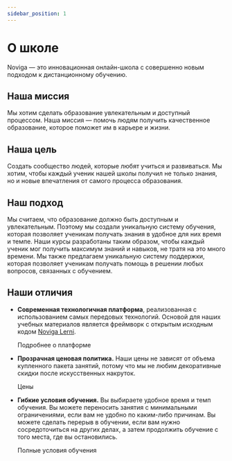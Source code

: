 ```yaml
---
sidebar_position: 1
---
```



# О школе

Noviga &mdash; это инновационная онлайн-школа с совершенно новым подходом к дистанционному обучению.

## Наша миссия

Мы хотим сделать образование увлекательным и доступный процессом. Наша миссия &mdash; помочь людям получить качественное образование, которое поможет им в карьере и жизни.

## Наша цель

Создать сообщество людей, которые любят учиться и развиваться. Мы хотим, чтобы каждый ученик нашей школы получил не только знания, но и новые впечатления от самого процесса образования.

## Наш подход

Мы считаем, что образование должно быть доступным и увлекательным. Поэтому мы создали уникальную систему обучения, которая позволяет ученикам получать знания в удобное для них время и темпе. Наши курсы разработаны таким образом, чтобы каждый ученик мог получить максимум знаний и навыков, не тратя на это много времени. Мы также предлагаем уникальную систему поддержки, которая позволяет ученикам получать помощь в решении любых вопросов, связанных с обучением.

## Наши отличия

* **Современная технологичная платформа**, реализованная с использованием самых передовых технологий. Основой для наших учебных материалов является фреймворк с открытым исходным кодом [Noviga Lerni](https://github.com/noviga/lerni).

    <Link className="button button--secondary button--lg" to="/docs/school/platform">Подробнее о платформе</Link>

* **Прозрачная ценовая политика.** Наши цены не зависят от объема купленного пакета занятий, потому что мы не любим декоративные скидки после искусственных накруток.

    <Link className="button button--secondary button--lg" to="/docs/pricelist">Цены</Link>

* **Гибкие условия обучения.** Вы выбираете удобное время и темп обучения. Вы можете переносить занятия с минимальными ограничениями, если вам не удобно по каким-либо причинам. Вы можете сделать перерыв в обучении, если вам нужно сосредоточиться на других делах, а затем продолжить обучение с того места, где вы остановились.

    <Link className="button button--secondary button--lg" to="/docs/school/terms">Полные условия обучения</Link>
